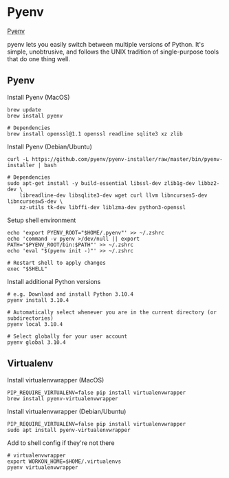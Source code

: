 Pyenv
=====

[Pyenv](https://github.com/pyenv/pyenv)

pyenv lets you easily switch between multiple versions of Python.
It's simple, unobtrusive, and follows the UNIX tradition of single-purpose tools that do one thing well.

## Pyenv

Install Pyenv (MacOS)
```shell showLineNumbers copy
brew update
brew install pyenv

# Dependencies
brew install openssl@1.1 openssl readline sqlite3 xz zlib
```

Install Pyenv (Debian/Ubuntu)
```shell showLineNumbers copy
curl -L https://github.com/pyenv/pyenv-installer/raw/master/bin/pyenv-installer | bash

# Dependencies
sudo apt-get install -y build-essential libssl-dev zlib1g-dev libbz2-dev \
    libreadline-dev libsqlite3-dev wget curl llvm libncurses5-dev libncursesw5-dev \
    xz-utils tk-dev libffi-dev liblzma-dev python3-openssl
```

Setup shell environment
```shell showLineNumbers copy
echo 'export PYENV_ROOT="$HOME/.pyenv"' >> ~/.zshrc
echo 'command -v pyenv >/dev/null || export PATH="$PYENV_ROOT/bin:$PATH"' >> ~/.zshrc
echo 'eval "$(pyenv init -)"' >> ~/.zshrc

# Restart shell to apply changes
exec "$SHELL"
```

Install additional Python versions
```shell showLineNumbers copy
# e.g. Download and install Python 3.10.4
pyenv install 3.10.4

# Automatically select whenever you are in the current directory (or subdirectories)
pyenv local 3.10.4

# Select globally for your user account
pyenv global 3.10.4
```

## Virtualenv

Install virtualenvwrapper (MacOS)
```shell showLineNumbers copy
PIP_REQUIRE_VIRTUALENV=false pip install virtualenvwrapper
brew install pyenv-virtualenvwrapper
```

Install virtualenvwrapper (Debian/Ubuntu)
```shell showLineNumbers copy
PIP_REQUIRE_VIRTUALENV=false pip install virtualenvwrapper
sudo apt install pyenv-virtualenvwrapper
```

Add to shell config if they're not there
```shell showLineNumbers copy
# virtualenvwrapper
export WORKON_HOME=$HOME/.virtualenvs
pyenv virtualenvwrapper
```